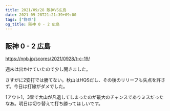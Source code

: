 ```yaml
---
title: 2021/09/28 阪神VS広島
date: 2021-09-28T21:21:39+09:00
tags: ["野球"]
og_title: 阪神 0 - 2 広島
---
```


## 阪神 0 - 2 広島

https://npb.jp/scores/2021/0928/t-c-19/


週末は出かけていたので少し開きました。

さすがに2安打では勝てない。秋山はHQSだし、その後のリリーフも失点を許さず。今日は打線がダメでした。

1アウト1，3塁で大山が凡退してしまったのが最大のチャンスでありミスだったなあ。明日は切り替えて打ち勝ってほしいです。